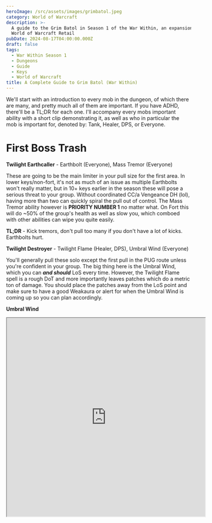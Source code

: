 ```yaml
---
heroImage: /src/assets/images/grimbatol.jpeg
category: World of Warcraft
description: >-
  A guide to the Grim Batol in Season 1 of the War Within, an expansion for the
  World of Warcraft Retail
pubDate: 2024-08-17T04:00:00.000Z
draft: false
tags:
  - War Within Season 1
  - Dungeons
  - Guide
  - Keys
  - World of Warcraft
title: A Complete Guide to Grim Batol (War Within)
---
```


We'll start with an introduction to every mob in the dungeon, of which there are many, and pretty much all of them are important. If you have ADHD, there'll be a TL;DR for each one. I'll accompany every mobs important ability with a short clip demonstrating it, as well as who in particular the mob is important for, denoted by: Tank, Healer, DPS, or Everyone.

# First Boss Trash

**Twilight Earthcaller** - Earthbolt (Everyone), Mass Tremor (Everyone)

These are going to be the main limiter in your pull size for the first area. In lower keys/non-fort, it's not as much of an issue as multiple Earthbolts won't really matter, but in 10+ keys earlier in the season these will pose a serious threat to your group. Without coordinated CC/a Vengeance DH (lol), having more than two can quickly spiral the pull out of control. The Mass Tremor ability however is **PRIORITY NUMBER 1** no matter what. On Fort this will do \~50% of the group's health as well as slow you, which comboed with other abilities can wipe you quite easily.

**TL;DR** - Kick tremors, don't pull too many if you don't have a lot of kicks. Earthbolts hurt.

**Twilight Destroyer** - Twilight Flame (Healer, DPS), Umbral Wind (Everyone)

You'll generally pull these solo except the first pull in the PUG route unless you're confident in your group. The big thing here is the Umbral Wind, which you can **_and should_** LoS every time. However, the Twilight Flame spell is a rough DoT and more importantly leaves patches which do a metric ton of damage. You should place the patches away from the LoS point and make sure to have a good Weakaura or alert for when the Umbral Wind is coming up so you can plan accordingly.

**Umbral Wind**

<iframe
	src='https://onedrive.live.com/embed?resid=96A23C893FE7E849%2123159&authkey=!AKen7lT4gjn_UEs'
	width='540'
	height='540'
	frameborder='10'
	scrolling='no'
	allowfullscreen
	title='Umbral Wind'
/>

**TL;DR** - Put flame patches in good spots, LoS Umbral Wind

**Twilight Brute** Brutal Strike (Tank), Obsidian Stomp (Everyone)

These are mostly dangerous to the tank in the form of Brutal Strike. The Obsidian Stomps will nearly one-shot you however the higher in key you go (especially, of course, with Fort). However, these are on the easier side. You can stun the Brutal Strike cast, but it will re-cast afterwards.

**Obisidian Stomp**

<iframe
	src='https://onedrive.live.com/embed?resid=96A23C893FE7E849%2123152&authkey=!ACTWjXJXJp4g-sA'
	width='540'
	height='540'
	frameborder='0'
	scrolling='no'
	allowfullscreen
/>

**TL;DR** - Dodge stomp

**Twilight Overseer** Rive (Tank), Reckless Tactics (Everyone)

These will be the biggest threat to the tank in the first area, as they do a scary amount of damage, especially with a bunch of Brutes around. The Reckless Tactics does make everything take more damage though (it's an Enrage that can be dispelled), 10% to be exact. They'll also do 20% more damage, so adjust accordingly.

## General Umbriss

This guy has seen the greatest changes for the entire dungeon. It's not remotely recognizable to its Cata form, and is now reminiscent of the first boss from Halls of Valor.

## Abilities:

**Skullsplitter (Tank)** - The tank buster of the fight. It's not that bad compared to most tankbusters, though. Just have active mitigation and be topped and you'll be fine.

**Commanding Roar** (Everyone) - The main mechanic of the fight. The boss will do a good amount of AoE to the group (not enough that, at least from the keys I've tested/seen it requires a DR), then summon Drakes to deep breath in 4 vertical lanes. One of the lanes will be safe, and you have a decent amount of time to get there. He'll do this twice before the drakes go away. He casts this quite frequently.

<iframe
	src='https://onedrive.live.com/embed?resid=96A23C893FE7E849%2123145&authkey=!AH0iBk8vpaS3bs4'
	width='320'
	height='320'
	frameborder='0'
	scrolling='no'
	allowfullscreen
/>

**Rock Spike (Healer, DPS)** - This is the soft-enrage of the fight, although as long as you're smart about it you should be fine. I strongly recommend to place these as far away from the middle at the start as possible. These leave behind Crumbling Earth, which deals damage and slow you. The ticks are not lethal, but the slow can definitely obstruct you during the Commanding Roar breath sequence. I also advise using your personal damage reduction CDs to overlap these when possible as well, if the healer can handle it.

<iframe
	src='https://onedrive.live.com/embed?resid=96A23C893FE7E849%2123156&authkey=!AHx1YGi7G4StmhQ'
	width='320'
	height='320'
	frameborder='0'
	scrolling='no'
	allowfullscreen
/>

## Strategy:

Tank the boss near the middle of the room in between roars and ping the location if possible that is safe. Tank needs to be aware of when Skullsplitters come in and pop something to survive it. Healer should keep everyone topped before Commanding Roars and Rock Spikes, and everyone should strive to place the Rock Spikes as far from the middle as possible, preferably towards the edges of the room.

You'll unlock a respawn point here upon killing him.

# Second Boss Trash

Just as in Cata, the second boss will pat up and down this area, and it is important you keep track of him. You can dodge him where a balcony or alcove is available to hide in.

For PUGs, I highly recommend clearing the first two sections of this area, basically killing the first 3 trash packs. If the group is organized however, you may kill the first pack, and fight him once he makes his way over to you. There are only 3 new mob types here, intermixed with some Earthcallers.

**Twilight Beguiler** - Shadowflame Bolt (Everyone), Sear Mind (Everyone)

**Sear Mind**

<iframe
	src='https://onedrive.live.com/embed?resid=96A23C893FE7E849%2123153&authkey=!ACOK0cTcdcEEf1A'
	width='320'
	height='320'
	frameborder='0'
	scrolling='no'
	allowfullscreen
/>

These are pretty similar to their iteration in Cata. They'll chain cast Shadowflame bolts, which do a moderate amount of damage. On a +10 and below, they don't require a tight kick rotation and you can mostly prioritize other spells. Sear Mind is the annoying one. It MUST be kicked or otherwise it will recast at another target (aka, stuns/knockups/displacement only delays it).

**TL;DR** - Kick Sear Mind, can cc bolts

**Molten Giant** - Molten Wake (Everyone), Lava Fist (Tank)
**Wake + Fist**

<iframe
	src='https://onedrive.live.com/embed?resid=96A23C893FE7E849%2123151&authkey=!AE_540bjW9qY0zY'
	width='320'
	height='320'
	frameborder='0'
	scrolling='no'
	allowfullscreen
/>

They'll start the pull stunned for a few seconds, so tanks should pay attention as their aggro tends to reset when they wake up. These melee generally pretty hard, and have a big tankbuster in Lava Fist. Molten Wake hits pretty hard, and if you take a stray Shadowflame Bolt or two at the same time you can get comboed. I recommend using group-wide defensives and personals when these come in if available.

**TL;DR** - Molten Wake hurts, watch HP. Lava Fist hurts...watch HP.

**Twilight Flamerenders** - Shadowflame Slash (Tank), Blazing Shadowflame (Everyone)
**Blazing Shadowflame**

<iframe
	src='https://onedrive.live.com/embed?resid=96A23C893FE7E849%2123140&authkey=!AKaoJO8qkK0FA6w'
	width='320'
	height='320'
	frameborder='0'
	scrolling='no'
	allowfullscreen
/>

These will mainly threaten the tank, as the Shadowflame Slash does an initial hit and leaves a pretty nasty DoT that can stack. Blazing Shadowflame is a line "frontal" that will aim towards a random target. It does hurt quite a bit, and you should prioritize dodging it.

**TL;DR** - Dodge the line, tank hurty.

## Forgemaster Throngus

This guy is actually not too much different from his Cata version--he's actually just less annoying now. The main threat here is your space management, which is why I generally recommend clearing half the area before engaging him.

## Abilities:

**Forge Weapon** - This is a 4 second channel that does a moderate amount of damage. From what I've seen, it's a static order of Axe->Sword->Mace.

<iframe
	src='https://onedrive.live.com/embed?resid=96A23C893FE7E849%2123150&authkey=!AHJdjAIMPKyo8BA'
	width='320'
	height='320'
	frameborder='0'
	scrolling='no'
	allowfullscreen
/>

1. Axe - He'll face a random target and do a large frontal cone called Fiery Cleave that will leave a fire patch behind.
2. Sword - He'll do a channel on the tank called Molten Flurry that does a large amount of damage. Towards the end of the channel, he'll also debuff two players with a DoT that leaves a fire patch behind.
3. Mace - He'll do a short cast called Molten Mace, empowering him to do significantly more damage, but in return he will move drastically slower.

**Fiery Cleave**

<iframe
	src='https://onedrive.live.com/embed?resid=96A23C893FE7E849%2123148&authkey=!AH203T7UyK65ECA'
	width='320'
	height='320'
	frameborder='0'
	scrolling='no'
	allowfullscreen
/>

**Molten Flurry**

<iframe
	src='https://onedrive.live.com/embed?resid=96A23C893FE7E849%2123154&authkey=!AJuEhBX6d-vDnS4'
	width='320'
	height='320'
	frameborder='0'
	scrolling='no'
	allowfullscreen
/>

**Molten Mace**

<iframe
	src='https://onedrive.live.com/embed?resid=96A23C893FE7E849%2123154&authkey=!AJuEhBX6d-vDnS4'
	width='320'
	height='320'
	frameborder='0'
	scrolling='no'
	allowfullscreen
/>

After that, he'll just repeat these abilities.

## Strategy:

You'll want to tank him at the end of the path you intend to kite him, and move him vertically along it, baiting the Fiery Cleaves towards the outside. The entire group should generally stay stacked during the axe phase in order to bait the cleave nicely. After that, positioning doesn't really matter, although your healer will likely appreciate you staying stacked.

Place the fire patches out of the kiting path and towards the edges. Once the tank has kited him fully down the path, simply bait the next abilities into the first fire, and then kite him back down the path and repeat until dead.

You'll unlock a checkpoint in the alcove that is to your left in the middle of this room.

# Second Boss Trash

This has overall the nastiest trash in the dungeon (although the Corrupters definitely have a solid argument against that). Combined with an overall tight space restriction, this is where I'd recommend playing the safest. It is very easy for you to butt-pull things here and subsequently get clapped. There are 3 new mob types here, mixed in with a bit of everything from the first two areas.

**Twilight Warlock** - Enveloping Shadows (Everyone), Twilight Bolt (Everyone)

If you have multiple decurses, these aren't so bad. If you don't, these are the main pain point of this area. Enveloping Shadows cannot be kicked, and using stops only causes it to recast. Twilight Bolt does a moderate amount of damage, but Enveloping Shadows is the real threat. It puts a massive heal absorb on two players while also afflicting them with a DoT. Combining these with other mob types can quickly get out of hand.

**Twilight Enforcer** - Ramping Rage (Tank), Rage (Tank)

These melee extremely hard, and as they continue to land melees (Ramping Rage) increase their attack speed (Rage). With a soothe, you can just soothe on CD after about 5-6 stacks. If no soothe, then pop your mitigation on packs with these and use a stop/kite until the Rage falls off. That is all they do, however.

\*\*Twilight Lavabenders \*\*- Shadowflame Blast (Everyone), Dark Eruption (Everyone), Ascension (Everyone), Scorching Heat (Everyone)

The lieutenant mob of this area, and they are quite nasty. If you're ever pulling these with other mobs, I highly recommend killing everything else before you push it to 50%. I generally advise against doing so when you can help it in the PUG route. You especially do not want a Warlock alive when this mob casts Ascension.

The first thing this mob does is a wide frontal called Shadowflame Blast. I generally recommend not fighting these in a super tight space (the second Lavabender is on a bridge, for instance. You should tag it and make it come to you instead of fighting it there).

Next is **Dark Eruption**, which will put a circle on everyone and then nuke them a few seconds later. It will continue to use this even after it Ascends.

<iframe
	src='https://onedrive.live.com/embed?resid=96A23C893FE7E849%2123146&authkey=!ADpJ78d_FuG_3f8'
	width='320'
	height='320'
	frameborder='0'
	scrolling='no'
	allowfullscreen
/>

When the Lavabender hits 50%, he'll cast Ascension, which damages everyone in a short distance around him when it finishes and turn him into an Ascendant. He'll then begin emitting Scoring Heat, doing a high amount of damage until death. Again, he will continue to use Dark Eruptions and also will still Shadowflame Blast during this, and you should use defensives accordingly and liberally.

**Ascension + Shadowflame Blast**

<iframe
	src='https://onedrive.live.com/embed?resid=96A23C893FE7E849%2123141&authkey=!AOtxuAUPgIOnmVY'
	width='320'
	height='320'
	frameborder='0'
	scrolling='no'
	allowfullscreen
/>

Do note that there is a double pack of these before the 3rd boss, and you should prioritize killing one first and do everything possible not to push them at the same time.

There are Flamerenders and Beguilers mixed throughout the area as well.

## Drahga and Valiona

This is a relatively simple fight, but can quickly get out of hand if not handled correctly. Just like in Cata, the "real" boss is Valiona, who flies away at 50%. You'll fight Drahga until he reaches 1%, at which point he'll jump off and summon Valiona.

Phase One

Abilities:

**Shadowflame Bolt** (Everyone) - His filler ability that he spam casts until casting something else. Interruptible and you should kick every one that you can.

**Invocation of Shadowflame (Everyone)** - The main ability of the fight, but in this phase he'll only summon one. Just like in Cata, it'll fixate on a single target and move quite fast towards them. Priority number one while it is alive.

<iframe
	src='https://onedrive.live.com/embed?resid=96A23C893FE7E849%2123155&authkey=!AI7xchhWd2WLP-w'
	width='320'
	height='320'
	frameborder='0'
	scrolling='no'
	allowfullscreen
/>

**Curse of Entropy** - He'll afflict two players with this (preferring everyone but the tank), dealing a moderate amount of upfront damage to them and giving them a heal absorb. It's a curse and dispellable, and you should aim to push the boss before the second cast goes out if possible.

**Phase Two**

Valiona will keep Invocation of Shadowflame and Curse of Entropy, summoning an additional elemental as well and debuffing an additional player. Valiona will have two new abilities to watch for.

Abilities:

**Devouring Flames** (Tank) - A simple but wide tank frontal. The tank should aim it away from the group every time, then dodge out of it.

**Twilight Buffet** (Everyone) - After a relatively long cast, Valiona will deal a high amount of damage to the entire group and knock everyone back. She will then summon four tornadoes around her current location that will deal a high amount of damage and knock anyone back who touches them. This always occurs shortly after the second elemental has been summoned.

<iframe
	src='https://onedrive.live.com/embed?resid=96A23C893FE7E849%2123158&authkey=!AN84mrtYPNAnZrw'
	width='320'
	height='320'
	frameborder='0'
	scrolling='no'
	allowfullscreen
/>

## Strategy:

In Phase One, simply kick as many bolts as you can while nuking the Elementals as soon as they spawn, slowing them/cc'ing them as necessary. Heal off the absorbs or dispel them if available. Don't use any defensives here.

When Valiona arrives, the tank should drag her to one corner of the encounter area and tank her there until the Twilight Buffet. She will always cast the Twilight Buffet after the second elemental is summoned/becomes active, and you should position yourself so that you are not knocked into one if you are fixated by it. I also recommend popping a personal for each Buffet when available. Good time for Zephyrs and Rallies. Similar to Fyrakk, the tank should move the boss away from where the tornadoes are spawned and players should move accordingly in order to play freely. The tornadoes can be difficult to see and simply avoiding the area they move in is the best way to deal with them. Again, the tank can and should face the breath away from the group every time.

Use as many slows and stops as possible to kill the elementals while they are alive. For Melee, you should wait until their fixate line appears before moving to help kill them. The healing absorb can be quite brutal for the healer, so off-heals/decurses help a lot here.

Repeat this pattern of moving around the four corners until you push Valiona to 50% and she flies away, ending the encounter.

You'll unlock a checkpoint here when you defeat them.

# Fourth Boss Trash

There are only two new mob types in this area, but one of them is quite brutal and possibly the worst mob in the entire dungeon.

**Mutated Hatchlings** - Shadow Wound (Everyone)

These are fairly low health mobs that come in large packs that, upon death, afflict the entire party with Shadow Wound, increasing their Shadow damage taken by 5% a stack. On their own, they basically do nothing. It only becomes a problem when...

**Twilight Corruptor** - Mind Piercer (Everyone), Corrupt (Healer, DPS)

**Mind piercer** is simply a swirly mechanic that you move out of, and you should try not to space yourselves so that players have a difficult path out of the mechanic.

<iframe
	src='https://onedrive.live.com/embed?resid=96A23C893FE7E849%2123149&authkey=!AEQxvA6ShT4cip8'
	width='320'
	height='320'
	frameborder='0'
	scrolling='no'
	allowfullscreen
/>

The real issue is the **Corrupt** cast, a short channel that deals a massive amount of damage to the targeted player. Personals should be used liberally, and healers should be prepared to pump the targeted players. Feigns/invis/vanish WILL cause the cast to break and put in on cooldown, and you should use them every time that you can.

<iframe
	src='https://onedrive.live.com/embed?resid=96A23C893FE7E849%2123144&authkey=!AGBO0-IFw-VGD1U'
	width='320'
	height='320'
	frameborder='0'
	scrolling='no'
	allowfullscreen
/>

The final pack before the last boss contains two of these. Pick one and nuke it, and enjoy the -15 seconds as someone's probably gonna die.

# Erudax

This boss can be either moderately difficult, or nearly impossible based on your comp. Having a player that can reliably clear the tentacles will drastically reduce the fight to a healing/defensive check.

Abilities:

**Void Surge** (Everyone) - The boss will do a short channel, dealing a high amount of AoE damage and summoning Void Tendrils. Touching one of these (which have rather poor visual clarity), will stun you and deal a large amount of damage.

<iframe
	src='https://onedrive.live.com/embed?resid=96A23C893FE7E849%2123143&authkey=!AAjfqRooAcpW1mo'
	width='320'
	height='320'
	frameborder='0'
	scrolling='no'
	allowfullscreen
/>

**Crush (Tank)** - High damage tankbuster that also knocks the player a fair distance backwards. You can very easily get knocked into tentacles and get comboed if you are not paying attention.

<iframe
	src='https://onedrive.live.com/embed?resid=96A23C893FE7E849%2123142&authkey=!ALw84RjP-5Dz3tg'
	width='320'
	height='320'
	frameborder='0'
	scrolling='no'
	allowfullscreen
/>

**Shadow Gale** (Everyone) - After a short delay, the room will be slowly constricted to a small area of safe space, anything out of that being covered in shadow that deals lethal ticking damage.

<iframe
	src='https://onedrive.live.com/embed?resid=96A23C893FE7E849%2123160&authkey=!AGf5l3-s9FxksoY'
	width='320'
	height='320'
	frameborder='0'
	scrolling='no'
	allowfullscreen
/>

**Abyssal Corruption** (Healer, DPS) - Once the Shadow Gale has closed in towards the safe area, Erudax will afflict three players with a high ticking DoT that also splashes its damage to others in a circle around them after a short cast. The group should aim to pre-spread for this mechanic in the safe area while not splashing on to other players.

<iframe
	src='https://onedrive.live.com/embed?resid=96A23C893FE7E849%2123147&authkey=!APU6ZHRCU7Y8fws'
	width='320'
	height='320'
	frameborder='0'
	scrolling='no'
	allowfullscreen
/>

**Void Infusion** (Tank, DPS) - Shortly after the Shadow Gale and Void Surge ends, the boss will infuse the eggs around the room and summon a wave of Mutated Hatchlings (the trash from before this boss). Just like before, killing these leaves you with a stacking Shadow damage taken debuff that will fade away after 15 seconds.

## Strategy:

Tank the boss in the center of the room and pop a defensive every time Crush comes in. AoE damage reductions should be used on the Void Surges while more general damage reductions/group-wide defensives should be used on Abyssal Corruption.

When the Shadow Gale starts, immediately begin scanning the edges of the room for where the gale is closing in on. Move there as soon as you can, avoiding tentacles along the way. If possible, someone should clear the safe area of any tentacles, but if you don't have the option simply avoid them the best you can.

Pre-spread around the safe area, and be very careful not to dip your toe into the Shadow Gale. Doing so will nearly instantly kill you. Pop a defensive/health-pot/healthstone if you get Abyssal Corruption. Shortly after this, the boss will begin summoning adds. Let the tank gather them, and DO NOT immediately AoE them. You should delay killing them until the boss casts Void Surge, otherwise you risk gibbing yourself due to the increased Shadow Damage taken. This is only really a concern on higher keys/tyrannical, but it's a good habit to get into. The boss will simply repeat after that, the fight getting more and more difficult due to the tentacles.

And that's it! Now, we'll go over what I advise for the PUG route, and a route for more organized groups.

# PUG Route

```
!TAvYoYjmq0)OiVBZ1OiLnjsuOpJgdypHj0nJyGj9Cz(2dyd2TXM(uUy2k)QYv9Q6rjS8uzrF1tQ6XxMVDSSOPvRBRN6gFRmhc(aOS4Vk1FkZfl3(QSBsTSL6PHb1LXpnD5rv)LV2CD2yiAXKxuDZG12FXc3QH)CQRB2KfdgvQZTxESm3a(qRE8hA9lQn))8SLl3Amo8soYTGNxgT3F7hhTFj8vf19D9dLfWAaaP3TTntjXaU6dYnVcgaOg1OO4DoDZuQlwzXqtIHomwZiuAJyNn3gfwO5Xq7)inaXAIMbAwSMgJOighwWUPvurw1InS4DN5CPHWyYgZ0HTdAo0fo5q8g25qY2jihsJ9p3bQWHzMhsGhsOhsKhsSBRwhz2lK73muetyG7jyKD8b7hjUhPUhzUh5bzoPUrtrlyXxXcFmHsdRy1l2kS2qpK8Bxw5rSd5rYM6Qm2InzXigsrTiYJrehgJyagAq0KgpTJ9TwjZUdDDdjsMKPnTpWn20D61GaUKAmgLWTSy3kCUnlajbRgWKgKWX5e4b0UD5KWGJHa4k7jHKasGD)I7mjBdPkcxQmwd3GaCyXDUqGHqJXRXgpEEywCK4kaOgPWMj4jc7va4XJef76t35MDJYQqCU1lIehPWZVuvri2mzccl03ccjX(DhrLHK2bEOv)jsuucILWQkeO52UremrS47EsX(ihmgUstP4mdOOezJJ2wwTqRmLA024d6HboHriC7jpfD0pzDBeiF3qHDLyi6UP9qLcOudZmLB0QxXrcFB2IHzCHrvbT1CLwNlXyp7c1TWClC3IWRT5yfaPuyewr8eU8)Ju2QUZkTaIoUsbH0gdDhjsLa2vQwdhVmiYldI8YGiVmiYldIijcNWwvkQcWTSSSeHdYt5rEfdtECnCe(WjZRRaCHd2pzg7gnNJVrshFJMo(grDmor0hQiFZ5GrO2gaST5Yn7hvvJxiC()mTyQQt9QQZvAgvxNx)8q753F4JYX(U3F4K68Z9dYH3E)HF1pnQklo30UaREqP(DFxZ36BVOAkR8Vz9NDRupo12z(D3v4NABklojFImD(lxV(9pp)UY)b
```

The above is an MDT string. Just hit the copy button and paste it in-game.

![](/src/assets/images/grimbatolroute.png)

And then here is a route I think a better organized group would have success with.

**_WIP_**
